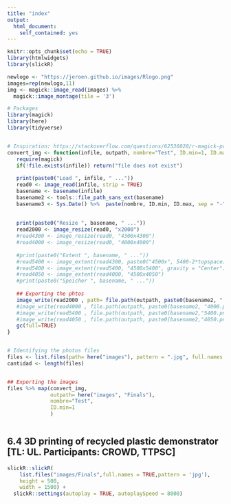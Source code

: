 ```yaml
---
title: "index"
output:
  html_document:
    self_contained: yes
---
```


```r
knitr::opts_chunk$set(echo = TRUE)
library(htmlwidgets)
library(slickR)

newlogo <- "https://jeroen.github.io/images/Rlogo.png"
images=rep(newlogo,11)
img <- magick::image_read(images) %>%
  magick::image_montage(tile = '3')

```



```r
# Packages
library(magick)
library(here)
library(tidyverse)


# Inspiration: https://stackoverflow.com/questions/62536020/r-magick-process-multiple-files
convert_img <- function(infile, outpath, nombre="Test", ID.min=1, ID.max =  sum (1, max(cantidad)) , topspace=200){ 
   require(magick)
   if(!file.exists(infile)) return("file does not exist")
   
   print(paste0("Load ", infile, " ..."))
   read0 <- image_read(infile, strip = TRUE)
   basename <- basename(infile)
   basename2 <- tools::file_path_sans_ext(basename)
   basename3 <- Sys.Date() %>%  paste(nombre, ID.min, ID.max, sep = "-" )
    
   
   print(paste0("Resize ", basename, " ..."))
   read2000 <- image_resize(read0, "x2000")
   #read4300 <- image_resize(read0, "4300x4300")
   #read4000 <- image_resize(read0, "4000x4000")
   
   #print(paste0("Extent ", basename, " ..."))
   #read5400 <- image_extent(read4300, paste0("4500x", 5400-2*topspace), gravity = "North")
   #read5400 <- image_extent(read5400, "4500x5400", gravity = "Center")
   #read4050 <- image_extent(read4000, "4500x4050")
   #print(paste0("Speicher ", basename, " ..."))
   
   ## Exporting the phtos
   image_write(read2000 , path= file.path(outpath, paste0(basename2, ".jpg")), format =  "jpg", quality = 75)
   #image_write(read4000 , file.path(outpath, paste0(basename2, "4000.png")))
   #image_write(read5400 , file.path(outpath, paste0(basename2,"5400.png")))
   #image_write(read4050 , file.path(outpath, paste0(basename2,"4050.png")))
   gc(full=TRUE)
}


# Identifying the photos files
files <- list.files(path= here("images"), pattern = ".jpg", full.names = TRUE)
cantidad <- length(files)


## Exporting the images
files %>% map(convert_img, 
              outpath= here("images", "Finals"),  
              nombre="Test", 
              ID.min=1 
              )



```

## 6.4 3D printing of recycled plastic demonstrator [TL: UL. Participants: CROWD, TTPSC]


```r
slickR::slickR(
    list.files("images/Finals",full.names = TRUE,pattern = 'jpg'),
    height = 500,
    width = 1500) +
  slickR::settings(autoplay = TRUE, autoplaySpeed = 8000)
```

